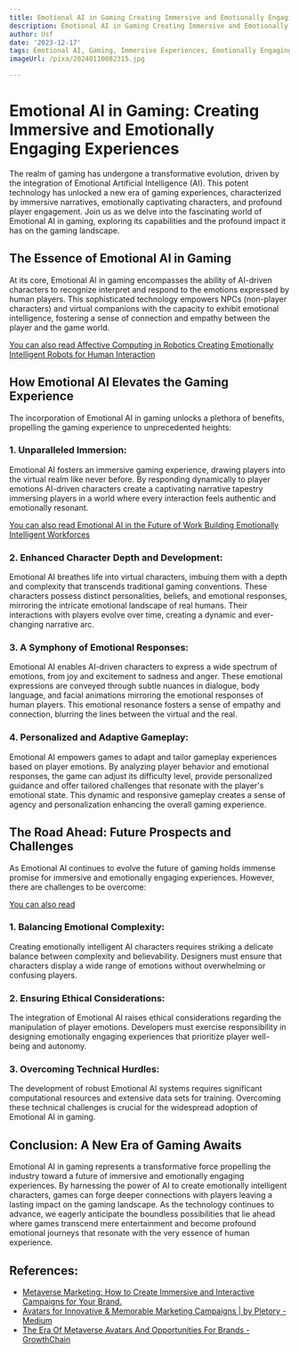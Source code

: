 ```yaml
---
title: Emotional AI in Gaming Creating Immersive and Emotionally Engaging Experiences
description: Emotional AI in Gaming Creating Immersive and Emotionally Engaging Experiences
author: Usf
date: '2023-12-17'
tags: Emotional AI, Gaming, Immersive Experiences, Emotionally Engaging Experiences
imageUrl: /pixa/20240110082315.jpg

---
```

# Emotional AI in Gaming: Creating  Immersive  and Emotionally Engaging Experiences

The realm of gaming has undergone a transformative evolution, driven by the integration of Emotional Artificial Intelligence (AI). This potent technology has unlocked a new era of gaming experiences, characterized by immersive narratives, emotionally captivating characters, and  profound player engagement. Join us as we delve into  the fascinating world of Emotional AI in gaming, exploring its capabilities and the profound impact it has on the  gaming  landscape.

## The  Essence of Emotional AI  in Gaming

At its core, Emotional AI in gaming encompasses the  ability of AI-driven characters to recognize interpret and  respond to the emotions expressed  by human players. This sophisticated technology empowers NPCs (non-player characters) and  virtual companions with the capacity to  exhibit emotional intelligence, fostering a sense of connection and empathy between the player and the game world.

[You  can also read Affective Computing in Robotics Creating Emotionally Intelligent Robots for Human Interaction](Affective%20Computing%20in%20Robotics%20Creating%20Emotionally%20Intelligent%20Robots%20for%20Human%20Interaction)


##  How Emotional AI Elevates the Gaming Experience

The incorporation of Emotional  AI in gaming unlocks a plethora of benefits, propelling the gaming experience to unprecedented heights:

### 1. Unparalleled Immersion:

Emotional AI fosters an  immersive gaming  experience,  drawing players into the virtual realm like never before. By responding dynamically to player emotions AI-driven characters create a captivating narrative tapestry immersing players in a world where  every interaction feels authentic and emotionally resonant.

[You can also read Emotional  AI in the Future of Work Building Emotionally Intelligent  Workforces](Emotional%20AI%20in%20the%20Future%20of%20Work%20Building%20Emotionally%20Intelligent%20Workforces)


### 2. Enhanced Character  Depth and Development:

Emotional AI breathes life into virtual characters, imbuing them with a depth  and complexity that transcends traditional gaming conventions. These characters possess  distinct personalities, beliefs, and emotional responses, mirroring  the intricate emotional landscape of real humans. Their interactions with players evolve over time, creating a dynamic and ever-changing narrative arc.

### 3. A Symphony of Emotional  Responses:

Emotional AI enables AI-driven characters to express a wide spectrum of emotions, from joy and excitement to sadness and anger.  These emotional expressions are conveyed through subtle nuances in dialogue, body language,  and facial animations  mirroring the emotional responses of human  players. This emotional resonance fosters a sense of empathy and connection, blurring the lines between the virtual and the real.

### 4. Personalized and Adaptive Gameplay:

Emotional AI empowers games to adapt and  tailor gameplay experiences based on player emotions. By analyzing player behavior and emotional responses, the game can adjust its difficulty  level, provide personalized guidance and offer tailored challenges that resonate with the player's  emotional state. This  dynamic and responsive gameplay creates a sense of agency and personalization enhancing the overall gaming experience.

## The  Road Ahead: Future Prospects and Challenges

As  Emotional AI continues to evolve the future of gaming holds immense promise for immersive  and emotionally  engaging experiences. However, there are challenges to be overcome:

[You can also read ]()


### 1. Balancing  Emotional Complexity:

Creating emotionally intelligent AI characters  requires striking a delicate balance between complexity and believability.  Designers must  ensure that characters display a wide range of emotions without  overwhelming or  confusing players.

### 2. Ensuring Ethical Considerations:

The integration of Emotional AI raises ethical considerations  regarding the  manipulation of player  emotions. Developers must exercise responsibility in designing emotionally engaging experiences that prioritize player well-being and autonomy.

### 3. Overcoming Technical Hurdles:

The development of robust Emotional AI systems requires significant computational resources and extensive data sets for training. Overcoming  these technical challenges is crucial for the widespread adoption of Emotional AI in  gaming.

## Conclusion: A New Era of  Gaming Awaits

Emotional AI in gaming represents a transformative force propelling the  industry toward a future of immersive and  emotionally engaging experiences. By harnessing  the power  of AI to create  emotionally intelligent characters, games can forge deeper connections  with players leaving a lasting impact on the gaming landscape. As the technology continues  to  advance, we eagerly anticipate the boundless possibilities that lie ahead where  games transcend mere entertainment  and become profound emotional  journeys  that resonate with the very essence  of human experience.

## References:
- [Metaverse Marketing: How to Create Immersive and Interactive Campaigns for Your Brand.](https://www.linkedin.com/pulse/metaverse-marketing-how-create-immersive-interactive)
- [Avatars for Innovative & Memorable Marketing Campaigns | by Pletory - Medium](https://medium.com/@pletory/avatars-for-innovative-memorable-marketing-campaigns-65ca854b1d89)
- [The Era Of Metaverse Avatars And Opportunities For Brands - GrowthChain](https://www.growthchain.io/blog/metaverse-avatars)
